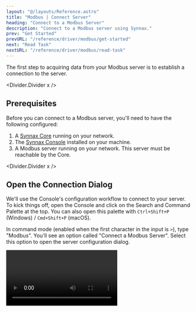 ```yaml
---
layout: "@/layouts/Reference.astro"
title: "Modbus | Connect Server"
heading: "Connect to a Modbus Server"
description: "Connect to a Modbus server using Synnax."
prev: "Get Started"
prevURL: "/reference/driver/modbus/get-started"
next: "Read Task"
nextURL: "/reference/driver/modbus/read-task"
---
```



The first step to acquiring data from your Modbus server is to establish a connection to
the server.

<Divider.Divider x />

## Prerequisites

Before you can connect to a Modbus server, you'll need to have the following configured:

1. A [Synnax Core](/reference/core/quick-start) running on your network.
2. The [Synnax Console](/reference/console/get-started) installed on your machine.
3. A Modbus server running on your network. This server must be reachable by the Core.

<Divider.Divider x />

## <StepText level="h2" step={1}> Open the Connection Dialog </StepText>

We'll use the Console's configuration workflow to connect to your server. To kick things
off, open the Console and click on the Search and Command Palette at the top. You can
also open this palette with `Ctrl+Shift+P` (Windows) / `Cmd+Shift+P` (macOS).

In command mode (enabled when the first character in the input is `>`), type "Modbus".
You'll see an option called "Connect a Modbus Server". Select this option to open the
server configuration dialog.

<Video client:only="react" id="device-drivers/modbus/connect-server/open-modal" />

<Divider.Divider x />

## <StepText level="h2" step={2}> Configure the Connection </StepText>

The dialog will prompt you to enter the connection parameters to your server. Here's a
reference for each of the fields you'll need to fill:

<Table>
  <thead>
    <tr>
      <th>Field</th>
      <th>Description</th>
    </tr>
  </thead>
  <tbody>
    <tr>
      <td>Name</td>
      <td>
        <p>
          A name for your Modbus server. We'll use this to identify and manage the
          server in the Console.
        </p>
      </td>
    </tr>
    <tr>
      <td>Connect From</td>
      <td>
        <p>The Synnax driver that will connect to the Modbus server.</p>
      </td>
    </tr>
    <tr>
      <td>Host</td>
      <td>
        <p>
          The IP address or hostname of your Modbus server. This should be its reachable
          address on the network (e.g., `192.168.1.100` or `localhost`).
        </p>
      </td>
    </tr>
    <tr>
      <td>Port</td>
      <td>
        <p>The TCP port for the Modbus server. The default Modbus port is `502`.</p>
      </td>
    </tr>
    <tr>
      <td>Swap Bytes</td>
      <td>
        <p>
          Enable byte swapping for 16-bit values. This is used to handle different
          endianness between the server and Synnax. Only applicable for register types
          (Holding Registers and Input Registers).
        </p>
      </td>
    </tr>
    <tr>
      <td>Swap Words</td>
      <td>
        <p>
          Enable word swapping for 32-bit and 64-bit values. This reorders 16-bit words
          within multi-register values to handle different word ordering conventions.
          Only applicable for 32-bit and 64-bit data types in registers.
        </p>
      </td>
    </tr>
  </tbody>
</Table>

<Divider.Divider x />

## <StepText level="h2" step={3}> Save the Connection </StepText>

You can use the "Connect" button to verify that the server is reachable from the Core.
When you are ready to connect the server, click "Connect". The connection will be saved
and you can now create read and write tasks for this server.

<Video client:only="react" id="device-drivers/modbus/connect-server/save" />

